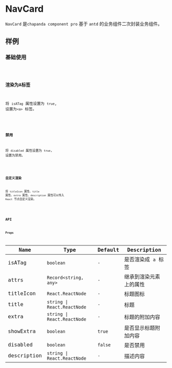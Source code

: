 # NavCard

`NavCard` 是`chapanda component pro` 基于 `antd` 的业务组件二次封装业务组件。

## 样例

### 基础使用

<code src='../../demo/nav-card/basic.tsx'/>

### 渲染为A标签

将 `isATag` 属性设置为 `true`, 设置为`<a>` 标签。

<code src='../../demo/nav-card/atag.tsx'/>

### 禁用

将 `disabled` 属性设置为 `true`, 设置为禁用。

<code src='../../demo/nav-card/disabled.tsx'/>


### 自定义渲染

将 `titleIcon` 属性、`title` 属性、`extra` 属性、`description` 属性可以传入 `React` 节点自定义渲染。

<code src='../../demo/nav-card/custom.tsx'/>

## API

### Props

| Name           | Type                                             | Default    | Description                                                                                   |
| -------------- | ---------------------------- | ---------- | ----------------- |
| isATag         | `boolean`| `-`               | 是否渲染成 `a` 标签 |
| attrs          | `Record<string, any>`        | `-`        | 继承到渲染元素上的属性    |
| titleIcon      | `React.ReactNode`            | `-`        | 标题图标  |
| title          | `string \| React.ReactNode`  | `-`        | 标题  |
| extra          | `string \| React.ReactNode`  | `-`        | 标题的附加内容 |
| showExtra      | `boolean`                    | `true`    | 是否显示标题附加内容                                                                    |
| disabled       | `boolean`                    | `false` | 是否禁用 |
| description    | `string \| React.ReactNode`  | `-`       | 描述内容              |
